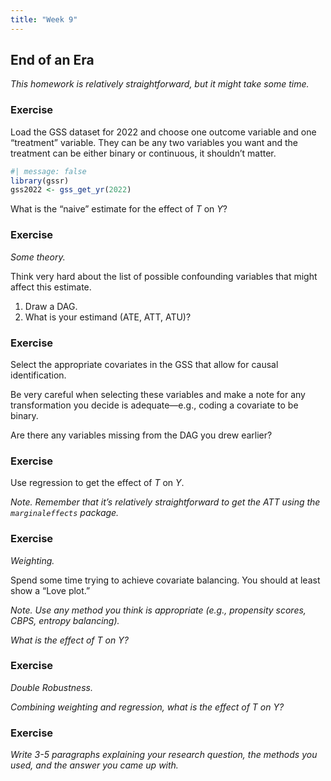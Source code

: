 ```yaml
---
title: "Week 9"
---
```


## End of an Era

*This homework is relatively straightforward, but it might take some time.*

### Exercise

Load the GSS dataset for 2022 and choose one outcome variable and one "treatment" variable. They can be any two variables you want and the treatment can be either binary or continuous, it shouldn't matter.

```r
#| message: false
library(gssr)
gss2022 <- gss_get_yr(2022)
```

What is the "naive" estimate for the effect of $T$ on $Y$?

### Exercise

*Some theory.*

Think very hard about the list of possible confounding variables that might affect this estimate.

1.  Draw a DAG.
2.  What is your estimand (ATE, ATT, ATU)?

### Exercise

Select the appropriate covariates in the GSS that allow for causal identification.

Be very careful when selecting these variables and make a note for any transformation you decide is adequate—e.g., coding a covariate to be binary.

Are there any variables missing from the DAG you drew earlier?

### Exercise

Use regression to get the effect of $T$ on $Y$.

*Note. Remember that it's relatively straightforward to get the ATT using the `marginaleffects` package.*

### Exercise

*Weighting.*

Spend some time trying to achieve covariate balancing. You should at least show a "Love plot."

*Note. Use any method you think is appropriate (e.g., propensity scores, CBPS, entropy balancing).*

*What is the effect of* $T$ *on* $Y$*?*

### Exercise

*Double Robustness.*

*Combining weighting and regression, what is the effect of* $T$ *on* $Y$*?*

### Exercise

*Write 3-5 paragraphs explaining your research question, the methods you used, and the answer you came up with.*
